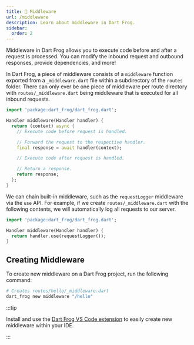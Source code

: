 ```yaml
---
title: 🍔 Middleware
url: /middleware
description: Learn about middleware in Dart Frog.
sidebar:
  order: 2
---
```


Middleware in Dart Frog allows you to execute code before and after a request is
processed. You can modify the inbound request and outbound responses, provide
dependencies, and more!

In Dart Frog, a piece of middleware consists of a `middleware` function exported
from a `_middleware.dart` file within a subdirectory of the `routes` folder.
There can only ever be one piece of middleware per route directory with
`routes/_middleware.dart` being middleware that is executed for all inbound
requests.

```dart
import 'package:dart_frog/dart_frog.dart';

Handler middleware(Handler handler) {
  return (context) async {
    // Execute code before request is handled.

    // Forward the request to the respective handler.
    final response = await handler(context);

    // Execute code after request is handled.

    // Return a response.
    return response;
  };
}
```

We can chain built-in middleware, such as the `requestLogger` middleware via the
`use` API. For example, if we create `routes/_middleware.dart` with the
following contents, we will automatically log all requests to our server.

```dart
import 'package:dart_frog/dart_frog.dart';

Handler middleware(Handler handler) {
  return handler.use(requestLogger());
}
```

## Creating Middleware

To create new middleware on a Dart Frog project, run the following command:

```bash
# Creates routes/hello/_middleware.dart
dart_frog new middleware "/hello"
```

:::tip

Install and use the
[Dart Frog VS Code extension](https://marketplace.visualstudio.com/items?itemName=VeryGoodVentures.dart-frog)
to easily create new middleware within your IDE.

:::
